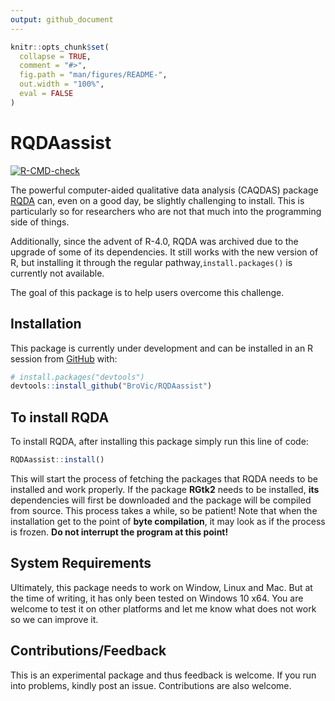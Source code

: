 ```yaml
---
output: github_document
---
```


<!-- README.md is generated from README.Rmd. Please edit that file -->

```r
knitr::opts_chunk$set(
  collapse = TRUE,
  comment = "#>",
  fig.path = "man/figures/README-",
  out.width = "100%",
  eval = FALSE
)
```

# RQDAassist

<!-- badges: start -->
[![R-CMD-check](https://github.com/BroVic/RQDAassist/workflows/R-CMD-check/badge.svg)](https://github.com/BroVic/RQDAassist/actions)
<!-- badges: end -->

The powerful computer-aided qualitative data analysis (CAQDAS) package [RQDA](http://rqda.r-forge.r-project.org/) can, even on a good day, be slightly challenging to install. This is particularly so for researchers who are not that much into the programming side of things. 

Additionally, since the advent of R-4.0, RQDA was archived due to the upgrade of some of its dependencies. It still works with the new version of R, but installing it through the regular pathway,`install.packages()` is currently not available.

The goal of this package is to help users overcome this challenge.

## Installation
This package is currently under development and can be installed in an R session from [GitHub](https://github.com/) with:

```r
# install.packages("devtools")
devtools::install_github("BroVic/RQDAassist")
```
## To install RQDA

To install RQDA, after installing this package simply run this line of code:

```r
RQDAassist::install()
```

This will start the process of fetching the packages that RQDA needs to be installed and work properly. If the package **RGtk2** needs to be installed, **its** dependencies will first be downloaded and the package will be compiled from source. This process takes a while, so be patient! Note that when the installation get to the point of **byte compilation**, it may look as if the process is frozen. **Do not interrupt the program at this point!**


## System Requirements
Ultimately, this package needs to work on Window, Linux and Mac. But at the time of writing, it has only been tested on Windows 10 x64. You are welcome to test it on other platforms and let me know what does not work so we can improve it.

## Contributions/Feedback
This is an experimental package and thus feedback is welcome. If you run into problems, kindly post an issue. Contributions are also welcome.
